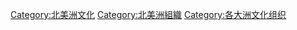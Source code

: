 [[Category:北美洲文化|Category:北美洲文化]]
[[Category:北美洲組織|Category:北美洲組織]]
[[Category:各大洲文化组织|Category:各大洲文化组织]]